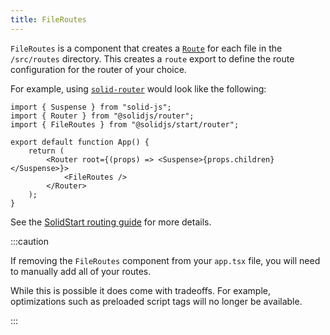 ```yaml
---
title: FileRoutes
---
```


`FileRoutes` is a component that creates a [`Route`](/solid-router/reference/components/route) for each file in the `/src/routes` directory. This creates a `route` export to define the route configuration for the router of your choice.

For example, using [`solid-router`](/solid-router) would look like the following:

```tsx {7-9} title="app.tsx"
import { Suspense } from "solid-js";
import { Router } from "@solidjs/router";
import { FileRoutes } from "@solidjs/start/router";

export default function App() {
	return (
		<Router root={(props) => <Suspense>{props.children}</Suspense>}>
			<FileRoutes />
		</Router>
	);
}
```

See the [SolidStart routing guide](/solid-start/building-your-application/routing) for more details.

:::caution 

If removing the `FileRoutes` component from your `app.tsx` file, you will need to manually add all of your routes.

While this is possible it does come with tradeoffs. For example, optimizations such as preloaded script tags will no longer be available.

:::
